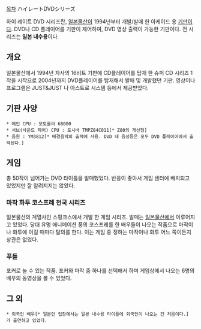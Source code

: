 [[목차]]
ハイレートDVDシリーズ

하이 레이트 DVD 시리즈란, [[일본물산]]이 1994년부터 개발/발매 한 아케이드 용 [[기판]]이다. DVD나 CD 플레이어를 기판이 제어하여, DVD 영상 출력이 가능한 기판이다. 전 시리즈는 '''일본 내수용'''이다.

== 개요 ==

일본물산에서 1994년 자사의 16비트 기판에 CD플레이어를 탑재 한 슈퍼 CD 시리즈 1작을 시작으로 2004년까지 DVD플레이어를 탑재해서 발매 및 개발했던 기판. 영상이나 프로그램은 JUST&JUST 나 아스트로 시스템 등에서 제공받았다.

== 기판 사양 ==

 * 메인 CPU : 모토롤라 68000
 * 서브(사운드 제어) CPU : 토시바 TMPZ84C011[* Z80의 개선형]
 * 음원 : YM3812[* 배경음악의 출력에 사용. DVD 내 음성등은 모두 DVD 플레이어에서 출력된다.]

== 게임 ==
총 50작이 넘어가는 DVD 타이틀을 발매했었다. 반응이 좋아서 게임 센터에 배치되고 있었지만 잘 알려지지는 않았다.
 
=== 마작 화투 코스프레 천국 시리즈 ===
일본물산의 계열사인 스핑크스에서 개발 한 게임 시리즈. 발매는 [[일본물산]]에서 이루어지고 있었다. 당대 유명 애니메이션 풍의 코스프레를 한 배우들이 나오는 작품으로 마작이나 화투에 이길 때마다 탈의를 한다. 이는 게임 중 정하는 마작이나 화투 어느 쪽이든지 상관은 없었다.
=== 푸돌 ===
포커로 놀 수 있는 작품. 포커와 마작 중 하나를 선택해서 하며 게임상에서 나오는 6명의 배우의 동영상을 볼 수 있었다.

== 그 외 ==
 * 외국인 배우[* 일본인 입장에서는 일본 내수용 타이틀에 외국인이 나오는 건 처음이다.]가 출연하고 있었다.
